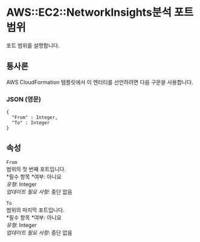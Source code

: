 # AWS::EC2::NetworkInsights분석 포트 범위

포트 범위를 설명합니다.

## 통사론

AWS CloudFormation 템플릿에서 이 엔터티를 선언하려면 다음 구문을 사용합니다.

### JSON (영문)

```
{
  "From" : Integer,
  "To" : Integer
}
```

## 속성

`From`  
범위의 첫 번째 포트입니다.  
*필수 항목 *여부: 아니요  
_유형_: Integer  
_업데이트 필요 사항_: 중단 없음

`To`  
범위의 마지막 포트입니다.  
*필수 항목 *여부: 아니요  
_유형_: Integer  
_업데이트 필요 사항_: 중단 없음
